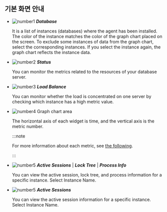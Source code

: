 ## 기본 화면 안내

<ProdImg img='db-multi-instance.png' desc='멀티 인스턴스 모니터링' />

-   ![number1](/img/number-01.png) **_Database_**

    It is a list of instances (databases) where the agent has been installed. The color of the instance matches the color of the graph chart placed on the screen. To exclude some instances of data from the graph chart, select the corresponding instances. If you select the instance again, the graph chart reflects the instance data.

-   ![number2](/img/number-02.png) **_Status_**

    You can monitor the metrics related to the resources of your database server.

-   ![number3](/img/number-03.png) **_Load Balance_**

    You can monitor whether the load is concentrated on one server by checking which instance has a high metric value.

-   ![number4](/img/number-04.png) Graph chart area

    The horizontal axis of each widget is time, and the vertical axis is the metric number. 

    :::note

    For more information about each metric, see [the following](metrics-data-list). 

    :::

<Xclude product='redis'>

-   ![number5](/img/number-05.png) **_Active Sessions_** | **_Lock Tree_** | **_Process Info_**

    You can view the active session, lock tree, and process information for a specific instance. Select Instance Name.

</Xclude>

<InDoc product='redis'>

-   ![number5](/img/number-05.png) **_Active Sessions_**

    You can view the active session information for a specific instance. Select Instance Name.

</InDoc>
